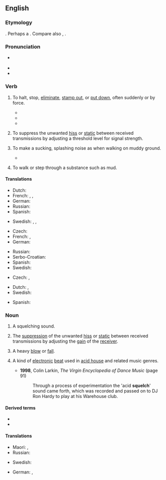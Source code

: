 ==English==
{{wikipedia}}

===Etymology===
{{unk|en}}. Perhaps a {{blend|en|squash|quell|quench|nocap=1}}. Compare also {{noncog|en|squolsh}}, {{noncog|en|squoosh}}.

===Pronunciation===
* {{a|UK|GA}} {{IPA|en|/ˈskwɛltʃ/}}
* {{rhymes|en|ɛltʃ}}
* {{audio|en|LL-Q1860 (eng)-Vealhurl-squelch.wav |Audio (UK)}}

===Verb===
{{en-verb}}

# {{lb|en|transitive|US}} To halt, stop, [[eliminate]], [[stamp out]], or [[put down]], often suddenly or by force.
#: {{syn|en|quash}}
#: {{ux|en|Even the king’s announcement could not '''squelch''' the rumors.}}
#* {{RQ:Beaumont Fletcher Comedies and Tragedies|The Nice Valour|5|1|passage=Oh 'twas your luck and mine to be '''squelched'''.}}
#* {{RQ:Carlyle Friedrich|passage=If you deceive us you will be '''squelched'''.}}
#* {{quote-journal|en|author=Laura Edelson|title=We Research Misinformation on Facebook. It Just Disabled Our Accounts.|work=The New York Times|date=2021-08-10|url=https://www.nytimes.com/2021/08/10/opinion/facebook-misinformation.html|issn=0362-4331|author2=Damon McCoy|passage=We believe that Facebook is using privacy as a pretext to '''squelch''' research that it considers inconvenient.}}
# {{lb|en|transitive|radio technology}} To suppress the unwanted [[hiss]] or [[static]] between received transmissions by adjusting a threshold level for signal strength.
# {{lb|en|intransitive|British}} To make a sucking, splashing noise as when walking on muddy ground.
#: {{ux|en|The mud '''squelched''' underfoot; it had been raining all night.}}
#* {{RQ:Wodehouse Offing|chapter=XVI|passage=[After they both fell into the lake.] Reaching the mainland some moments later and '''squelching''' back to the house, accompanied by Bobbie, like a couple of Napoleons '''squelching''' back from Moscow, [...]}}
# {{lb|en|intransitive|British}} To walk or step through a substance such as mud.
#: {{ux|en|The mud was thick and sticky underfoot, but we '''squelched''' through it nonetheless.}}

====Translations====
{{trans-top|to halt, stop, eliminate}}
* Dutch: {{t+|nl|smoren}}
* French: {{t+|fr|clouer le bec}}, {{t+|fr|museler}}, {{t+|fr|réduire au silence}}
* German: {{t+|de|unterdrücken}}
* Russian: {{t+|ru|уничтожа́ть}}
* Spanish: {{t+|es|aplastar}}
{{trans-mid}}
* Swedish: {{t+|sv|hejda}}, {{t+|sv|hindra}}, {{t+|sv|stoppa}}
{{trans-bottom}}

{{trans-top|radio technology: suppress hiss or static}}
{{trans-mid}}
{{trans-bottom}}

{{trans-top|to make a sucking, splashing noise}}
* Czech: {{t+|cs|čvachtat}}
* French: {{t|fr|faire floc floc}}, {{t|fr|faire flip-flap}}
* German: {{t+|de|matschen}}
{{trans-mid}}
* Russian: {{t+|ru|хлюпать}}
* Serbo-Croatian: {{t+|sh|šljapkati}}
* Spanish: {{t+|es|chapotear}}
* Swedish: {{t+|sv|klafsa}}
{{trans-bottom}}

{{trans-top|to walk or step through a substance such as a mud}}
* Czech: {{t|cs|čvachtat se|impf}}, {{t|cs|rochnit se|impf}}
{{trans-mid}}
* Dutch: {{t+|nl|ploeteren}}, {{t+|nl|ploeteren}}
* Swedish: {{t+|sv|klafsa}}
{{trans-bottom}}

{{checktrans-top}}
* Spanish: {{t+check|es|chapotear}}
{{trans-mid}}
{{trans-bottom}}

===Noun===
{{en-noun|~}}

# {{lb|en|countable}} A squelching sound.
# {{lb|en|radio technology}} The [[suppression]] of the unwanted [[hiss]] or [[static]] between received transmissions by adjusting the [[gain]] of the [[receiver]].
# {{lb|en|countable|dated}} A heavy [[blow]] or [[fall]].
# {{lb|en|countable|music}} A kind of [[electronic]] [[beat]] used in [[acid house]] and related music genres.
#* '''1998''', Colin Larkin, ''The Virgin Encyclopedia of Dance Music'' (page 91)
#*: Through a process of experimentation the 'acid '''squelch'''' sound came forth, which was recorded and passed on to DJ Ron Hardy to play at his Warehouse club.

====Derived terms====
* {{l|en|break squelch}}
* {{l|en|squelchy}}

====Translations====
{{trans-top|A squelching sound}}
* Maori: {{t|mi|pakora}}, {{t|mi|pākorakora}}
* Russian: {{t+|ru|хлюпанье|n}}
{{trans-mid}}
* Swedish: {{t|sv|klafs}}
{{trans-bottom}}

{{trans-top|suppression of unwanted hiss}}
{{trans-mid}}
* German: {{t|de|Rauschsperre|f}}, {{t|de|Rauschunterdrückung|f}}
{{trans-bottom}}

{{c|en|Sounds}}